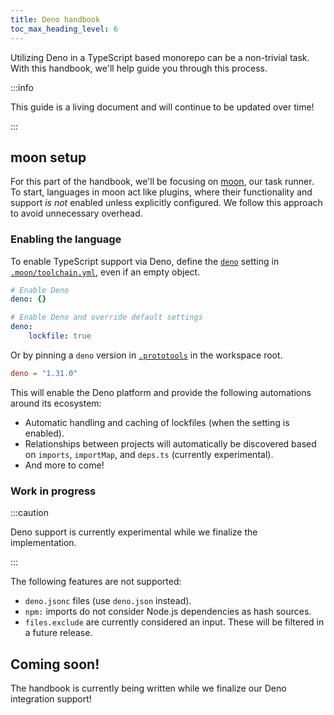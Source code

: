 ```yaml
---
title: Deno handbook
toc_max_heading_level: 6
---
```



Utilizing Deno in a TypeScript based monorepo can be a non-trivial task. With this handbook, we'll
help guide you through this process.

:::info

This guide is a living document and will continue to be updated over time!

:::

## moon setup

For this part of the handbook, we'll be focusing on [moon](/moon), our task runner. To start,
languages in moon act like plugins, where their functionality and support _is not_ enabled unless
explicitly configured. We follow this approach to avoid unnecessary overhead.

### Enabling the language

To enable TypeScript support via Deno, define the [`deno`](../../config/toolchain#deno) setting in
[`.moon/toolchain.yml`](../../config/toolchain), even if an empty object.

```yaml title=".moon/toolchain.yml"
# Enable Deno
deno: {}

# Enable Deno and override default settings
deno:
	lockfile: true
```

Or by pinning a `deno` version in [`.prototools`](../../proto/config) in the workspace root.

```toml title=".prototools"
deno = "1.31.0"
```

This will enable the Deno platform and provide the following automations around its ecosystem:

- Automatic handling and caching of lockfiles (when the setting is enabled).
- Relationships between projects will automatically be discovered based on `imports`, `importMap`,
  and `deps.ts` (currently experimental).
- And more to come!

### Work in progress

:::caution

Deno support is currently experimental while we finalize the implementation.

:::

The following features are not supported:

- `deno.jsonc` files (use `deno.json` instead).
- `npm:` imports do not consider Node.js dependencies as hash sources.
- `files.exclude` are currently considered an input. These will be filtered in a future release.

## Coming soon!

The handbook is currently being written while we finalize our Deno integration support!
